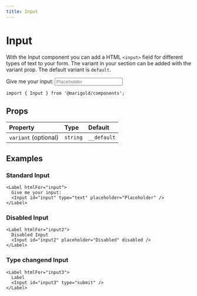 ```yaml
---
title: Input
---
```


# Input

With the Input component you can add a HTML `<input>` field for different types of text to your form.
The variant in your section can be added with the variant prop. The default variant is `default`.

<MarigoldTheme>
  <Label htmlFor="input">
    Give me your input:
    <Input id="input" type="text" placeholder="Placeholder" />
  </Label>
</MarigoldTheme>

```tsx onlyCode
import { Input } from '@marigold/components';
```

## Props

| Property             | Type     | Default     |
| :------------------- | :------- | :---------- |
| `variant` (optional) | `string` | `__default` |

## Examples

### Standard Input

```tsx expandCode
<Label htmlFor="input">
  Give me your input:
  <Input id="input" type="text" placeholder="Placeholder" />
</Label>
```

### Disabled Input

```tsx
<Label htmlFor="input2">
  Disabled Input
  <Input id="input2" placeholder="Disabled" disabled />
</Label>
```

### Type changend Input

```tsx
<Label htmlFor="input3">
  Label
  <Input id="input3" type="submit" />
</Label>
```
